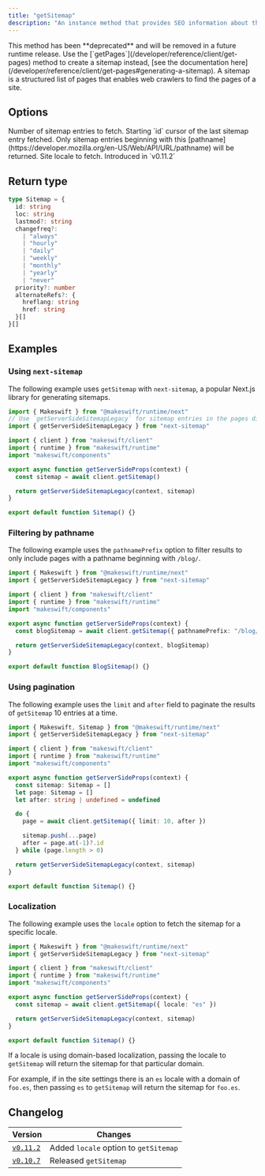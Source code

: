 ```yaml
---
title: "getSitemap"
description: "An instance method that provides SEO information about the pages created within Makeswift. You can combine the results of `getSitemap` with SEO information for your hardcoded pages to create a sitemap."
---
```


<Warning> 
  This method has been **deprecated** and will be removed in a future 
  runtime release. Use the [`getPages`](/developer/reference/client/get-pages) method to create a sitemap instead,
  [see the documentation here](/developer/reference/client/get-pages#generating-a-sitemap).
</Warning>

<Note>
  A sitemap is a structured list of pages that enables web crawlers to find the
  pages of a site.
</Note>

## Options

<ParamField query="limit" type="number" default={50}>
  Number of sitemap entries to fetch.
</ParamField>

<ParamField query="after" type="string">
  Starting `id` cursor of the last sitemap entry fetched.
</ParamField>

<ParamField query="pathnamePrefix" type="string" default="/">
  Only sitemap entries beginning with this
  [pathname](https://developer.mozilla.org/en-US/Web/API/URL/pathname) will be
  returned.
</ParamField>

<ParamField query="locale" type="string">
  Site locale to fetch. Introduced in `v0.11.2`
</ParamField>

## Return type

```ts
type Sitemap = {
  id: string
  loc: string
  lastmod?: string
  changefreq?:
    | "always"
    | "hourly"
    | "daily"
    | "weekly"
    | "monthly"
    | "yearly"
    | "never"
  priority?: number
  alternateRefs?: {
    hreflang: string
    href: string
  }[]
}[]
```

## Examples

### Using `next-sitemap`

The following example uses `getSitemap` with `next-sitemap`, a popular Next.js library for generating sitemaps.

```ts pages/sitemap.xml.ts
import { Makeswift } from "@makeswift/runtime/next"
// Use `getServerSideSitemapLegacy` for sitemap entries in the pages directory.
import { getServerSideSitemapLegacy } from "next-sitemap"

import { client } from "makeswift/client"
import { runtime } from "makeswift/runtime"
import "makeswift/components"

export async function getServerSideProps(context) {
  const sitemap = await client.getSitemap()

  return getServerSideSitemapLegacy(context, sitemap)
}

export default function Sitemap() {}
```

### Filtering by pathname

The following example uses the `pathnamePrefix` option to filter results to only include pages with a pathname beginning with `/blog/`.

```ts pages/sitemap.xml.ts
import { Makeswift } from "@makeswift/runtime/next"
import { getServerSideSitemapLegacy } from "next-sitemap"

import { client } from "makeswift/client"
import { runtime } from "makeswift/runtime"
import "makeswift/components"

export async function getServerSideProps(context) {
  const blogSitemap = await client.getSitemap({ pathnamePrefix: "/blog/" })

  return getServerSideSitemapLegacy(context, blogSitemap)
}

export default function BlogSitemap() {}
```

### Using pagination

The following example uses the `limit` and `after` field to paginate the results of `getSitemap` 10 entries at a time.

```ts pages/sitemap.xml.ts
import { Makeswift, Sitemap } from "@makeswift/runtime/next"
import { getServerSideSitemapLegacy } from "next-sitemap"

import { client } from "makeswift/client"
import { runtime } from "makeswift/runtime"
import "makeswift/components"

export async function getServerSideProps(context) {
  const sitemap: Sitemap = []
  let page: Sitemap = []
  let after: string | undefined = undefined

  do {
    page = await client.getSitemap({ limit: 10, after })

    sitemap.push(...page)
    after = page.at(-1)?.id
  } while (page.length > 0)

  return getServerSideSitemapLegacy(context, sitemap)
}

export default function Sitemap() {}
```

### Localization

The following example uses the `locale` option to fetch the sitemap for a specific locale.

```ts pages/sitemap.xml.ts
import { Makeswift } from "@makeswift/runtime/next"
import { getServerSideSitemapLegacy } from "next-sitemap"

import { client } from "makeswift/client"
import { runtime } from "makeswift/runtime"
import "makeswift/components"

export async function getServerSideProps(context) {
  const sitemap = await client.getSitemap({ locale: "es" })

  return getServerSideSitemapLegacy(context, sitemap)
}

export default function Sitemap() {}
```

If a locale is using domain-based localization, passing the locale to `getSitemap` will return the sitemap for that particular domain.

For example, if in the site settings there is an `es` locale with a domain of `foo.es`, then passing `es` to `getSitemap` will return the sitemap for `foo.es`.

## Changelog

| Version                                                                                          | Changes                               |
| ------------------------------------------------------------------------------------------------ | ------------------------------------- |
| [`v0.11.2`](https://github.com/makeswift/makeswift/releases/tag/%40makeswift%2Fruntime%400.11.2) | Added `locale` option to `getSitemap` |
| [`v0.10.7`](https://github.com/makeswift/makeswift/releases/tag/%40makeswift%2Fruntime%400.10.7) | Released `getSitemap`                 |
